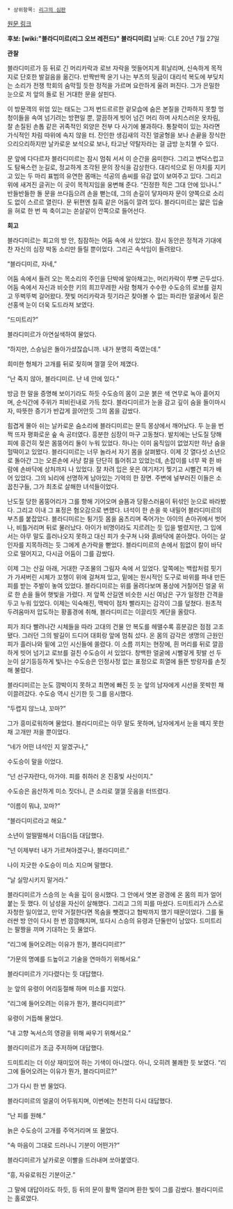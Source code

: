 * 상위항목: [[리그의 심판]]

[http://na.leagueoflegends.com/board/showthread.php?t=187899 원문 링크]

'''후보: [wiki:"블라디미르(리그 오브 레전드)" 블라디미르]'''
날짜: CLE 20년 7월 27일

'''관찰'''

블라디미르가 등 뒤로 긴 머리카락과 로브 자락을 멋들어지게 휘날리며, 신속하게 목적지로 단호한 발걸음을 옮긴다. 반짝반짝 윤기 나는 부츠의 뒷굽이 대리석 복도에 부딪치는 소리가 전쟁 학회의 숨막힐 듯한 정적을 가르며 요란하게 울려 퍼진다. 그가 은밀한 눈으로 저 앞의 돌로 된 거대한 문을 살핀다.

이 방문객의 위엄 있는 태도는 그저 번드르르한 겉모습에 숨은 본질을 간파하지 못할 멍청이들을 속여 넘기려는 방편일 뿐, 깔끔하게 빗어 넘긴 머리 하며 사치스러운 옷차림, 잘 손질된 손톱 같은 귀족적인 외양은 전부 다 사기에 불과하다. 통찰력이 있는 자라면 가식적인 차림 따위에 속지 않을 터. 잔인한 생김새의 각진 얼굴형을 보나 손끝을 장식한 으리으리하지만 날카로운 보석으로 보나, 타고난 약탈자라는 걸 금방 눈치챌 수 있다.

문 앞에 다다르자 블라디미르는 잠시 멈춰 서서 이 순간을 음미한다. 그리고 변덕스럽고도 탐욕스런 눈길로, 정교하게 조각된 문의 장식을 감상한다. 대리석으로 된 아치를 지키고 있는 두 마리 표범의 유연한 몸매는 석공의 솜씨를 유감 없이 보여주고 있다. 그리고 위에 새겨진 글귀는 이 곳이 목적지임을 웅변해 준다. “진정한 적은 그대 안에 있나니.” 반들반들한 돌 문을 쓰다듬으려 손을 뻗는데, 그의 손길이 닿자마자 문이 양쪽으로 소리도 없이 스르르 열린다. 문 뒤편엔 칠흑 같은 어둠이 깔려 있다. 블라디미르는 얇은 입술을 혀로 한 번 쓱 축이고는 쏜살같이 안쪽으로 들어선다.

'''회고'''

블라디미르는 회고의 방 안, 침잠하는 어둠 속에 서 있었다. 잠시 동안은 정적과 기대에 찬 자신의 심장 박동 소리만 들릴 뿐이었다. 그리곤 속삭임이 들려왔다.

“블라디미르, 자네,”

어둠 속에서 들려 오는 목소리의 주인을 단박에 알아채고는, 머리카락이 쭈뼛 곤두섰다. 어둠 속에서 자신과 비슷한 키의 희끄무레한 사람 형체가 수수한 수도승의 로브를 걸치고 뚜벅뚜벅 걸어왔다. 잿빛 머리카락과 핏기라곤 찾아볼 수 없는 파리한 얼굴에서 짙은 선홍색 눈이 더욱 도드라져 보였다.

“드미트리?”

블라디미르가 아연실색하여 물었다.

“하지만, 스승님은 돌아가셨잖습니까. 내가 분명히 죽였는데.”

희미한 형체가 고개를 뒤로 젖히며 껄껄 웃어 제꼈다.

“난 죽지 않아, 블라디미르. 난 네 안에 있다.” 

방금 한 말을 증명해 보이기라도 하듯 수도승의 몸이 고운 붉은 색 연무로 녹아 흩어지며, 순식간에 주위가 피비린내로 가득 찼다. 블라디미르가 눈을 감고 깊이 숨을 들이마시자, 따뜻한 증기가 반갑게 끌어안듯 그의 몸을 감쌌다.

힘겹게 몰아 쉬는 날카로운 숨소리에 블라디미르는 문득 몽상에서 깨어났다. 두 눈을 번쩍 뜨자 평화로운 숲 속 공터였다. 흥분한 심장이 마구 고동쳤다. 발치에는 난도질 당해 피에 흥건히 젖은 몸뚱어리 둘이 누워 있었다. 하나는 이미 움직임이 없었지만 하난 숨을 헐떡이고 있었다. 블라디미르는 너무 놀라서 자기 몸을 살펴봤다. 이제 갓 열다섯 소년으로 돌아간 그는 오른손에 사냥 칼을 단단히 틀어쥐고 있었는데, 손잡이를 너무 꽉 쥔 바람에 손바닥에 상처까지 나 있었다. 잘 차려 입은 옷은 여기저기 찢기고 시뻘건 피가 배어 있었다. 그의 뇌리에 선명하게 남아있는 기억의 한 장면. 주변에 널부러진 이들은 소꿉친구들, 그가 최초로 살해한 녀석들이었다.

난도질 당한 몸뚱어리가 그를 향해 기어오며 슬픔과 당황스러움이 뒤섞인 눈으로 바라봤다. 그리고 이내 그 표정은 혐오감으로 변했다. 녀석이 한 손을 쑥 내밀어 블라디미르의 부츠를 붙잡았다. 블라디미르는 튕기듯 몸을 움츠리며 죽어가는 아이의 손아귀에서 벗어나, 비틀거리며 뒤로 물러났다. 아이가 비명이라도 지르려는 듯 입을 벌렸지만, 그 입에서는 아무 말도 흘러나오지 못하고 대신 피가 솟구쳐 나와 흙바닥에 쏟아졌다. 아이는 살인자를 지목하려는 듯 그에게 손가락을 뻗었다. 블라디미르의 손에서 힘없이 칼이 바닥으로 떨어지고, 다시금 어둠이 그를 감쌌다.

이제 그는 산길 아래, 거대한 구조물의 그림자 속에 서 있었다. 앞쪽에는 백랍처럼 핏기가 가셔버린 시체가 꼬챙이 위에 걸쳐져 있고, 밑에는 원시적인 도구로 바위를 파내 만든 피를 받는 주발이 놓여 있었다. 블라디미르는 위를 올려다보며 풍상에 거칠어진 얼굴 위로 한 손을 들어 햇빛을 가렸다. 저 앞쪽 산길엔 비슷한 시신 여남은 구가 일정한 간격을 두고 누워 있었다. 이제는 익숙해진, 맥박이 점차 빨라지는 감각이 그를 덮쳤다. 원초적 두려움마저 압도하는 황홀경에 취해, 블라디미르는 이끌리듯 계단을 올랐다.

피가 죄다 빨려나간 시체들을 따라 고대의 건물 안 복도를 헤맬수록 흥분감은 점점 고조됐다. 그러던 그의 발길이 드디어 대회랑 앞에 멈춰 섰다. 온 몸의 감각은 생명의 근원인 피가 흘러나와 밑에 고인 시신들에 쏠렸다. 이 소름 끼치는 현장에, 흰 머리를 뒤로 깔끔하게 빗어 넘기고 로브를 걸친 수도승이 서 있었다. 창백한 얼굴에 시뻘겋게 핏발 선 두 눈이 살기등등하게 빛나는 수도승은 인정사정 없는 표정으로 희열에 들뜬 방랑자를 손짓해 불렀다.

블라디미르는 눈도 깜박이지 못하고 최면에 빠진 듯 눈 앞의 남자에게 시선을 못박힌 채 이끌려갔다. 수도승 역시 신기한 듯 그를 응시했다. 

“두렵지 않느냐, 꼬마?” 

그가 흥미로워하며 물었다. 블라디미르는 아무 말도 못하며, 남자에게서 눈을 떼지 못한 채 고개만 저을 뿐이었다.

“네가 어떤 녀석인 지 알겠구나,” 

수도승이 말을 이었다. 

“넌 선구자란다, 아가야. 피를 취하러 온 진홍빛 사신이지.” 

수도승은 음산하게 미소 짓더니, 큰 소리로 껄껄 웃음을 터뜨렸다. 

“이름이 뭐냐, 꼬마?”

“블라디미르라고 해요.” 

소년이 얼떨떨해서 더듬더듬 대답했다.

“넌 이제부터 내가 가르쳐야겠구나, 블라디미르.”

나이 지긋한 수도승이 미소 지으며 말했다. 

“날 실망시키지 말거라.”

블라디미르가 스승의 눈 속을 깊이 응시했다. 그 안에서 엿본 광경에 온 몸의 피가 얼어붙는 듯 했다. 이 남성을 자신이 살해했다. 그리고 그의 피를 마셨다. 드미트리가 스스로 자청한 일이었고, 만약 거절한다면 목숨을 뺏겠다고 협박까지 했기 때문이었다. 그를 둘러싼 방 안이 다시 한 번 깜깜해지며, 또다시 스승의 유령과 단둘만이 남았다. 드미트리는 팔짱을 끼며 기대하는 듯 물었다. 

“리그에 들어오려는 이유가 뭔가, 블라디미르?”

“가문의 명예를 드높이고 기술을 연마하기 위해서요.” 

블라디미르가 기다렸다는 듯 대답했다.

눈 앞의 유령이 어리둥절해 하며 미소를 지었다. 

“리그에 들어오려는 이유가 뭔가, 블라디미르?” 

유령이 거듭해 물었다.

“내 고향 녹서스의 영광을 위해 싸우기 위해서요.” 

블라디미르가 조금 주저하며 대답했다.

드미트리는 더 이상 재미있어 하는 기색이 아니었다. 아니, 오히려 불쾌한 듯 보였다. “리그에 들어오려는 이유가 뭔가, 블라디미르?” 

그가 다시 한 번 물었다.

블라디미르의 얼굴이 어두워지며, 이번에는 천천히 다시 대답했다. 

“난 피를 원해.”

늙은 수도승이 고개를 주억거리며 또 물었다. 

“속 마음이 그대로 드러나니 기분이 어떤가?”

블라디미르가 날카로운 이빨을 드러내며 쏘아붙였다. 

“흥, 자유로워진 기분이군.” 

그 말에 대답이라도 하듯, 등 뒤의 문이 활짝 열리며 환한 빛이 그를 감쌌다. 블라디미르는 홀로였다.

